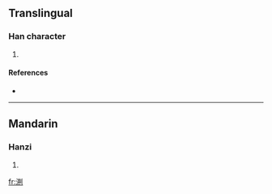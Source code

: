 ==Translingual==

===Han character===
{{Han char|rn=85|rad=水|as=08|sn=11|four=|canj=水廿廿弓 (ETTN)}}

# {{defn|Han|sort=水08}}

====References====
* {{Han ref|kx=0633.371|dkj=17743|hdz=31660.041|uh=6E06|ud=28166}}

----

==Mandarin==

===Hanzi===
{{cmn-hanzi|pin=[[dié]] ([[die2]]), [[yuān]] ([[yuan1]])|wg=tieh<sup>2</sup>, yüan<sup>1</sup>}}

# {{defn|Mandarin}}

[[fr:渆]]